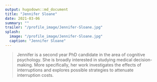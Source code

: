 ```yaml
---
output: hugodown::md_document
title: "Jennifer Sloane"
date: 2021-03-06
summary: ""
trailer: "/profile_image/Jennifer-Sloane.jpg"
splash:
  image: "/profile_image/Jennifer-Sloane.jpg"
  caption: "Jennifer Sloane"
---
```


> Jennifer is a second year PhD candidate in the area of cognitive psychology. She is broadly interested in studying medical decision-making. More specifically, her work investigates the effects of interruptions and explores possible strategies to attenuate interruption costs.

